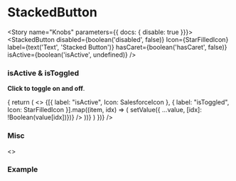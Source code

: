 


<Meta title="Components/StackedButton" decorators={[withKnobs]} component={StackedButton} />

# StackedButton

<ImportPath component={StackedButton} section="interactive" />

<Story name="Knobs" parameters={{ docs: { disable: true }}}>
  <StackedButton
    disabled={boolean('disabled', false)}
    Icon={StarFilledIcon}
    label={text('Text', 'Stacked Button')}
    hasCaret={boolean('hasCaret', false)}
    isActive={boolean('isActive', undefined)}
  />
</Story>

<Preview isExpanded>
  <StackedButton
    Icon={StarFilledIcon}
    label='Stacked Button'
  />
</Preview>

<Props of={StackedButton} />

### isActive & isToggled
**Click to toggle on and off**.

<Story name="isActive & isToggled">
  <State
    initialValue={{}}
    render={((value, setValue) => {
      return (
        <>
          {[{ label: "isActive", Icon: SalesforceIcon }, { label: "isToggled", Icon: StarFilledIcon }].map((item, idx) => (
            <StackedButton
              Icon={item.Icon}
              label={item.label}
              isToggled={item.label === 'isToggled' && value[idx]}
              isActive={item.label === 'isActive' && value[idx]}
              onClick={() => setValue({ ...value, [idx]: !Boolean(value[idx])})}
            />
          ))}
        </>
      )
    })}
  />
</Story>


### Misc

<Story name="Miscellaneous">
  <>
    <StackedButton
      Icon={CollectionPublicIcon}
      label="Add to Collections"
      hasCaret
    />
    <StackedButton
      Icon={CollectionPublicIcon}
      label="Add to Collections"
      hasCaret
      href="#"
    />
  </>
</Story>

### Example

<Story name="Example">
  <div className="padding--all alignChild--right--center" style={{ backgroundColor: "#f1f5f7" }}>
    <div>
      <StackedButton
        Icon={CloneIcon}
        label="Clone Collection"
      />
      <StackedButton
        Icon={ShareIcon}
        label="Share"
      />
      <StackedButton
        Icon={TrashIcon}
        label="Delete"
        hasCaret
      />
    </div>
  </div>
</Story>
